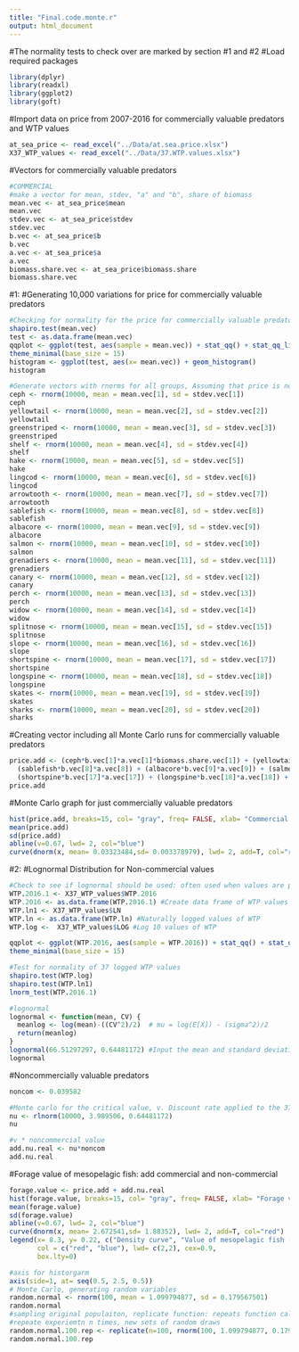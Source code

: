 ```yaml
---
title: "Final.code.monte.r"
output: html_document
---
```

#The normality tests to check over are marked by section #1 and #2
#Load required packages 
```r
library(dplyr)
library(readxl)
library(ggplot2)
library(goft)
```

#Import data on price from 2007-2016 for commercially valuable predators and WTP values 
```r
at_sea_price <- read_excel("../Data/at.sea.price.xlsx")
X37_WTP_values <- read_excel("../Data/37.WTP.values.xlsx")
```

#Vectors for commercially valuable predators
```r
#COMMERCIAL 
#make a vector for mean, stdev, "a" and "b", share of biomass 
mean.vec <- at_sea_price$mean
mean.vec
stdev.vec <- at_sea_price$stdev
stdev.vec
b.vec <- at_sea_price$b
b.vec
a.vec <- at_sea_price$a
a.vec
biomass.share.vec <- at_sea_price$biomass.share
biomass.share.vec

```

#1: 
#Generating 10,000 variations for price for commercially valuable predators 
```r
#Checking for normality for the price for commercially valuable predators from 2007-2016 (at_sea_price$mean): This is the one we were talking about!!! 
shapiro.test(mean.vec)
test <- as.data.frame(mean.vec)
qqplot <- ggplot(test, aes(sample = mean.vec)) + stat_qq() + stat_qq_line() +
theme_minimal(base_size = 15)
histogram <- ggplot(test, aes(x= mean.vec)) + geom_histogram()
histogram

#Generate vectors with rnorms for all groups, Assuming that price is normally distributed (not biomass)
ceph <- rnorm(10000, mean = mean.vec[1], sd = stdev.vec[1])
ceph
yellowtail <- rnorm(10000, mean = mean.vec[2], sd = stdev.vec[2])
yellowtail
greenstriped <- rnorm(10000, mean = mean.vec[3], sd = stdev.vec[3])
greenstriped
shelf <- rnorm(10000, mean = mean.vec[4], sd = stdev.vec[4])
shelf 
hake <- rnorm(10000, mean = mean.vec[5], sd = stdev.vec[5])
hake
lingcod <- rnorm(10000, mean = mean.vec[6], sd = stdev.vec[6])
lingcod
arrowtooth <- rnorm(10000, mean = mean.vec[7], sd = stdev.vec[7])
arrowtooth
sablefish <- rnorm(10000, mean = mean.vec[8], sd = stdev.vec[8])
sablefish
albacore <- rnorm(10000, mean = mean.vec[9], sd = stdev.vec[9])
albacore
salmon <- rnorm(10000, mean = mean.vec[10], sd = stdev.vec[10])
salmon
grenadiers <- rnorm(10000, mean = mean.vec[11], sd = stdev.vec[11])
grenadiers
canary <- rnorm(10000, mean = mean.vec[12], sd = stdev.vec[12])
canary
perch <- rnorm(10000, mean = mean.vec[13], sd = stdev.vec[13])
perch
widow <- rnorm(10000, mean = mean.vec[14], sd = stdev.vec[14])
widow
splitnose <- rnorm(10000, mean = mean.vec[15], sd = stdev.vec[15])
splitnose
slope <- rnorm(10000, mean = mean.vec[16], sd = stdev.vec[16])
slope
shortspine <- rnorm(10000, mean = mean.vec[17], sd = stdev.vec[17])
shortspine
longspine <- rnorm(10000, mean = mean.vec[18], sd = stdev.vec[18])
longspine
skates <- rnorm(10000, mean = mean.vec[19], sd = stdev.vec[19])
skates
sharks <- rnorm(10000, mean = mean.vec[20], sd = stdev.vec[20])
sharks 
```

#Creating vector including all Monte Carlo runs for commercially valuable predators 
```r
price.add <- (ceph*b.vec[1]*a.vec[1]*biomass.share.vec[1]) + (yellowtail*b.vec[2]*a.vec[2]) + (greenstriped*b.vec[3]*a.vec[3]) + (shelf*b.vec[4]*a.vec[4]) + (hake*b.vec[5]*a.vec[5]) + (lingcod*b.vec[6]*a.vec[6]) + (arrowtooth*b.vec[7]*a.vec[7]) + 
  (sablefish*b.vec[8]*a.vec[8]) + (albacore*b.vec[9]*a.vec[9]) + (salmon*b.vec[10]*a.vec[10]) + (grenadiers*b.vec[11]*a.vec[11]) + (canary*b.vec[12]*a.vec[12]) + (perch*b.vec[13]*a.vec[13]) + (widow*b.vec[14]*a.vec[14]) + (splitnose*b.vec[15]*a.vec[15]) + (slope*b.vec[16]*a.vec[16]*biomass.share.vec[16]) + 
  (shortspine*b.vec[17]*a.vec[17]) + (longspine*b.vec[18]*a.vec[18]) + (skates*b.vec[19]*a.vec[19]*biomass.share.vec[19]) + (sharks*b.vec[20]*a.vec[20]*biomass.share.vec[20]) 
price.add
```

#Monte Carlo graph for just commercially valuable predators 
```r
hist(price.add, breaks=15, col= "gray", freq= FALSE, xlab= "Commercial value of predators ($/lb)", main=NULL)
mean(price.add)
sd(price.add)
abline(v=0.67, lwd= 2, col="blue")
curve(dnorm(x, mean= 0.03323484,sd= 0.003378979), lwd= 2, add=T, col="red")
```

#2: 
#Lognormal Distribution for Non-commercial values 
```r
#Check to see if lognormal should be used: often used when values are positively skewed. This is another one to double check 
WTP.2016.1 <- X37_WTP_values$WTP.2016
WTP.2016 <- as.data.frame(WTP.2016.1) #Create data frame of WTP values after the discount rate is applied 
WTP.ln1 <- X37_WTP_values$LN
WTP.ln <- as.data.frame(WTP.ln) #Naturally logged values of WTP 
WTP.log <-  X37_WTP_values$LOG #Log 10 values of WTP 

qqplot <- ggplot(WTP.2016, aes(sample = WTP.2016)) + stat_qq() + stat_qq_line() +
theme_minimal(base_size = 15)

#Test for normality of 37 logged WTP values 
shapiro.test(WTP.log)
shapiro.test(WTP.ln1)
lnorm_test(WTP.2016.1)

#lognormal
lognormal <- function(mean, CV) {
  meanlog <- log(mean)-((CV^2)/2)  # mu = log(E[X]) - (sigma^2)/2
  return(meanlog)
}
lognormal(66.51297297, 0.64481172) #Input the mean and standard deviation from the 37 WTP values
lognormal
```

#Noncommercially valuable predators
```r
noncom <- 0.039582

#Monte carlo for the critical value, v. Discount rate applied to the 37 willingness-to-pay values. Calculated mean and choose standard deviation? 
nu <- rlnorm(10000, 3.989506, 0.64481172)
nu

#v * noncommercial value 
add.nu.real <- nu*noncom
add.nu.real
```

#Forage value of mesopelagic fish: add commercial and non-commercial
```r
forage.value <- price.add + add.nu.real
hist(forage.value, breaks=15, col= "gray", freq= FALSE, xlab= "Forage value of mesopelagic fish ($/lb)", main=NULL, xlim= c(0,20))
mean(forage.value)
sd(forage.value)
abline(v=0.67, lwd= 2, col="blue")
curve(dnorm(x, mean= 2.672541,sd= 1.88352), lwd= 2, add=T, col="red")
legend(x= 8.3, y= 0.22, c("Density curve", "Value of mesopelagic fish ($/lb)"), bty="n", bg= "green",
       col = c("red", "blue"), lwd= c(2,2), cex=0.9,
       box.lty=0)
```

```r
#axis for historgarm
axis(side=1, at= seq(0.5, 2.5, 0.5))
# Monte Carlo, generating random variables
random.normal <- rnorm(100, mean = 1.099794877, sd = 0.179567501)
random.normal 
#sampling original populaiton, replicate function: repeats function call n times (1st n)
#repeate experiemtn n times, new sets of random draws
random.normal.100.rep <- replicate(n=100, rnorm(100, 1.099794877, 0.179567501))
random.normal.100.rep

```

